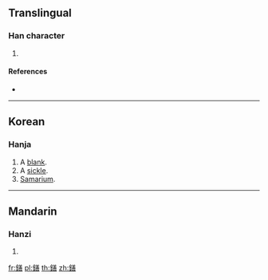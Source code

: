 {{character info/new}}
==Translingual==

===Han character===
{{Han char|rn=167|rad=金|as=12|sn=20|four=|canj=CTTR}}

# {{defn|Han|sort=金12}}

====References====
* {{Han ref|kx=1323.121|hdz=64258.090|uh=9425|ud=37925}}

----

==Korean==

===Hanja===
{{ko-hanja|hangeul=[[선]], [[삼]]|eumhun=[[복자]], [[낫]]|rv=seon, sam|mr=sŏn, sam|y=sen, sam|ehrv=bokja, nat|ehmr=pokcha, nat|ehy=pokca, nas}}

# A [[blank]].
# A [[sickle]].
# [[samarium|Samarium]].

----

==Mandarin==

===Hanzi===
{{cmn-hanzi|pin=[[jiān]] ([[jian1]]), [[jiàn]] ([[jian4]]), [[shàn]] ([[shan4]])|wg=chien<sup>1</sup>, chien<sup>4</sup>, shan<sup>4</sup>}}

# {{defn|lang=cmn|sort=金12}}

[[fr:鐥]]
[[pl:鐥]]
[[th:鐥]]
[[zh:鐥]]